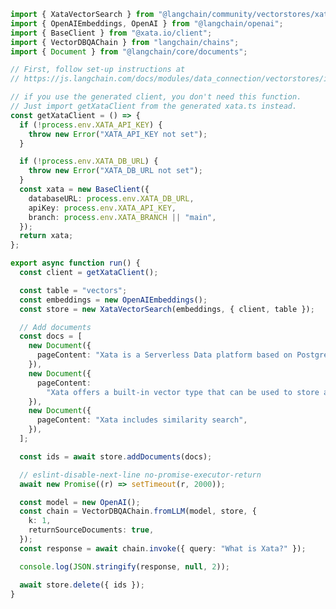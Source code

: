```typescript
import { XataVectorSearch } from "@langchain/community/vectorstores/xata";
import { OpenAIEmbeddings, OpenAI } from "@langchain/openai";
import { BaseClient } from "@xata.io/client";
import { VectorDBQAChain } from "langchain/chains";
import { Document } from "@langchain/core/documents";

// First, follow set-up instructions at
// https://js.langchain.com/docs/modules/data_connection/vectorstores/integrations/xata

// if you use the generated client, you don't need this function.
// Just import getXataClient from the generated xata.ts instead.
const getXataClient = () => {
  if (!process.env.XATA_API_KEY) {
    throw new Error("XATA_API_KEY not set");
  }

  if (!process.env.XATA_DB_URL) {
    throw new Error("XATA_DB_URL not set");
  }
  const xata = new BaseClient({
    databaseURL: process.env.XATA_DB_URL,
    apiKey: process.env.XATA_API_KEY,
    branch: process.env.XATA_BRANCH || "main",
  });
  return xata;
};

export async function run() {
  const client = getXataClient();

  const table = "vectors";
  const embeddings = new OpenAIEmbeddings();
  const store = new XataVectorSearch(embeddings, { client, table });

  // Add documents
  const docs = [
    new Document({
      pageContent: "Xata is a Serverless Data platform based on PostgreSQL",
    }),
    new Document({
      pageContent:
        "Xata offers a built-in vector type that can be used to store and query vectors",
    }),
    new Document({
      pageContent: "Xata includes similarity search",
    }),
  ];

  const ids = await store.addDocuments(docs);

  // eslint-disable-next-line no-promise-executor-return
  await new Promise((r) => setTimeout(r, 2000));

  const model = new OpenAI();
  const chain = VectorDBQAChain.fromLLM(model, store, {
    k: 1,
    returnSourceDocuments: true,
  });
  const response = await chain.invoke({ query: "What is Xata?" });

  console.log(JSON.stringify(response, null, 2));

  await store.delete({ ids });
}
```
